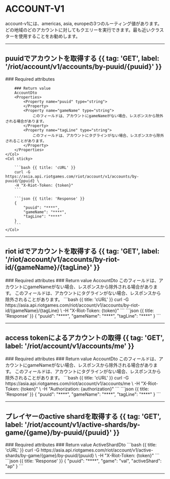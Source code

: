 
# ACCOUNT-V1

account-v1には、americas, asia, europeの3つのルーティング値があります。どの地域のどのアカウントに対してもクエリーを実行できます。最も近いクラスターを使用することをお勧めします。

---

## puuidでアカウントを取得する {{ tag: 'GET', label: '/riot/account/v1/accounts/by-puuid/{puuid}' }}

<Row>
    <Col>
        ### Required attributes
        <Properties>
            <Property name="ppuid" type="string" />
        </Properties>

        ### Return value
        AccountDto
        <Properties>
            <Property name="puuid" type="string">
            </Property>
            <Property name="gameName" type="string">
                このフィールドは、アカウントにgameNameがない場合、レスポンスから除外される場合があります。
            </Property>
            <Property name="tagLine" type="string">
                このフィールドは、アカウントにタグラインがない場合、レスポンスから除外されることがあります。
            </Property>
        </Properties>
    </Col>
    <Col sticky>

        ```bash {{ title: 'cURL' }}
        curl -G https://asia.api.riotgames.com/riot/account/v1/accounts/by-puuid/{ppuid} \
        -H "X-Riot-Token: {token}"
        ```

        ```json {{ title: 'Response' }}
        {
            "puuid": "****",
            "gameName": "****",
            "tagLine": "****"
        }
        ```
    </Col>
</Row>

---

## riot idでアカウントを取得する {{ tag: 'GET', label: '/riot/account/v1/accounts/by-riot-id/{gameName}/{tagLine}' }}

<Row>
    <Col>
        ### Required attributes
        <Properties>
            <Property name="gameName" type="string" />
            <Property name="tagLine" type="string" />
        </Properties>
        ### Return value
        AccountDto
        <Properties>
            <Property name="puuid" type="string">
            </Property>
            <Property name="gameName" type="string">
                このフィールドは、アカウントにgameNameがない場合、レスポンスから除外される場合があります。
            </Property>
            <Property name="tagLine" type="string">
                このフィールドは、アカウントにタグラインがない場合、レスポンスから除外されることがあります。
            </Property>
        </Properties>
    </Col>
    <Col sticky>
        ```bash {{ title: 'cURL' }}
        curl -G https://asia.api.riotgames.com/riot/account/v1/accounts/by-riot-id/{gameName}/{tagLine} \
        -H "X-Riot-Token: {token}"
        ```
        ```json {{ title: 'Response' }}
        {
            "puuid": "****",
            "gameName": "****",
            "tagLine": "****"
        }
        ```
    </Col>
</Row>

---

## access tokenによるアカウントの取得 {{ tag: 'GET', label: '/riot/account/v1/accounts/me' }}

<Row>
    <Col>
        ### Required attributes
        <Properties>
            <Property name="Authorization" type="string" />
        </Properties>
        ### Return value
        AccountDto
        <Properties>
            <Property name="puuid" type="string">
            </Property>
            <Property name="gameName" type="string">
                このフィールドは、アカウントにgameNameがない場合、レスポンスから除外される場合があります。
            </Property>
            <Property name="tagLine" type="string">
                このフィールドは、アカウントにタグラインがない場合、レスポンスから除外されることがあります。
            </Property>
        </Properties>
    </Col>
    <Col sticky>
        ```bash {{ title: 'cURL' }}
        curl -G https://asia.api.riotgames.com/riot/account/v1/accounts/me \
        -H "X-Riot-Token: {token}" \
        -H "Authorization: {authorization}"
        ```
        ```json {{ title: 'Response' }}
        {
            "puuid": "****",
            "gameName": "****",
            "tagLine": "****"
        }
        ```
    </Col>
</Row>

---

## プレイヤーのactive shardを取得する {{ tag: 'GET', label: '/riot/account/v1/active-shards/by-game/{game}/by-puuid/{puuid}' }}

<Row>
    <Col>
        ### Required attributes
        <Properties>
            <Property name="game" type="string" />
            <Property name="puuid" type="string" />
        </Properties>
        ### Return value
        ActiveShardDto
        <Properties>
            <Property name="puuid" type="string">
            </Property>
            <Property name="game" type="string">
            </Property>
            <Property name="activeShard" type="string">
            </Property>
        </Properties>
    </Col>
    <Col sticky>
        ```bash {{ title: 'cURL' }}
        curl -G https://asia.api.riotgames.com/riot/account/v1/active-shards/by-game/{game}/by-puuid/{puuid} \
        -H "X-Riot-Token: {token}"
        ```
        ```json {{ title: 'Response' }}
        {
            "puuid": "****",
            "game": "val",
            "activeShard": "ap"
        }
        ```
    </Col>
</Row>

---